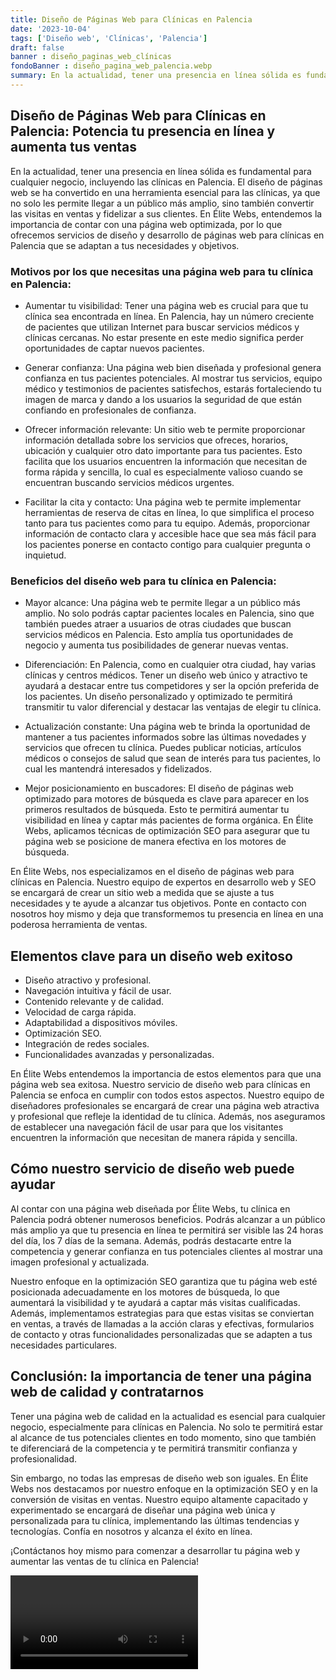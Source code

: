```yaml
---
title: Diseño de Páginas Web para Clínicas en Palencia
date: '2023-10-04'
tags: ['Diseño web', 'Clínicas', 'Palencia']
draft: false
banner : diseño_paginas_web_clínicas
fondoBanner : diseño_pagina_web_palencia.webp
summary: En la actualidad, tener una presencia en línea sólida es fundamental para cualquier negocio, incluyendo las clínicas en Palencia. El diseño de páginas web se ha convertido en una herramienta esencial para las clínicas, ya que no solo les permite llegar a un público más amplio, sino también convertir las visitas en ventas y fidelizar a sus clientes. En Élite Webs, entendemos la importancia de contar con una página web optimizada, por lo que ofrecemos servicios de diseño y desarrollo de páginas web para clínicas en Palencia que se adaptan a tus necesidades y objetivos.
---
```


## Diseño de Páginas Web para Clínicas en Palencia: Potencia tu presencia en línea y aumenta tus ventas

En la actualidad, tener una presencia en línea sólida es fundamental para cualquier negocio, incluyendo las clínicas en Palencia. El diseño de páginas web se ha convertido en una herramienta esencial para las clínicas, ya que no solo les permite llegar a un público más amplio, sino también convertir las visitas en ventas y fidelizar a sus clientes. En Élite Webs, entendemos la importancia de contar con una página web optimizada, por lo que ofrecemos servicios de diseño y desarrollo de páginas web para clínicas en Palencia que se adaptan a tus necesidades y objetivos.

### Motivos por los que necesitas una página web para tu clínica en Palencia:

- Aumentar tu visibilidad: Tener una página web es crucial para que tu clínica sea encontrada en línea. En Palencia, hay un número creciente de pacientes que utilizan Internet para buscar servicios médicos y clínicas cercanas. No estar presente en este medio significa perder oportunidades de captar nuevos pacientes.

- Generar confianza: Una página web bien diseñada y profesional genera confianza en tus pacientes potenciales. Al mostrar tus servicios, equipo médico y testimonios de pacientes satisfechos, estarás fortaleciendo tu imagen de marca y dando a los usuarios la seguridad de que están confiando en profesionales de confianza.

- Ofrecer información relevante: Un sitio web te permite proporcionar información detallada sobre los servicios que ofreces, horarios, ubicación y cualquier otro dato importante para tus pacientes. Esto facilita que los usuarios encuentren la información que necesitan de forma rápida y sencilla, lo cual es especialmente valioso cuando se encuentran buscando servicios médicos urgentes.

- Facilitar la cita y contacto: Una página web te permite implementar herramientas de reserva de citas en línea, lo que simplifica el proceso tanto para tus pacientes como para tu equipo. Además, proporcionar información de contacto clara y accesible hace que sea más fácil para los pacientes ponerse en contacto contigo para cualquier pregunta o inquietud.

### Beneficios del diseño web para tu clínica en Palencia:

- Mayor alcance: Una página web te permite llegar a un público más amplio. No solo podrás captar pacientes locales en Palencia, sino que también puedes atraer a usuarios de otras ciudades que buscan servicios médicos en Palencia. Esto amplía tus oportunidades de negocio y aumenta tus posibilidades de generar nuevas ventas.

- Diferenciación: En Palencia, como en cualquier otra ciudad, hay varias clínicas y centros médicos. Tener un diseño web único y atractivo te ayudará a destacar entre tus competidores y ser la opción preferida de los pacientes. Un diseño personalizado y optimizado te permitirá transmitir tu valor diferencial y destacar las ventajas de elegir tu clínica.

- Actualización constante: Una página web te brinda la oportunidad de mantener a tus pacientes informados sobre las últimas novedades y servicios que ofrecen tu clínica. Puedes publicar noticias, artículos médicos o consejos de salud que sean de interés para tus pacientes, lo cual les mantendrá interesados y fidelizados.

- Mejor posicionamiento en buscadores: El diseño de páginas web optimizado para motores de búsqueda es clave para aparecer en los primeros resultados de búsqueda. Esto te permitirá aumentar tu visibilidad en línea y captar más pacientes de forma orgánica. En Élite Webs, aplicamos técnicas de optimización SEO para asegurar que tu página web se posicione de manera efectiva en los motores de búsqueda.

En Élite Webs, nos especializamos en el diseño de páginas web para clínicas en Palencia. Nuestro equipo de expertos en desarrollo web y SEO se encargará de crear un sitio web a medida que se ajuste a tus necesidades y te ayude a alcanzar tus objetivos. Ponte en contacto con nosotros hoy mismo y deja que transformemos tu presencia en línea en una poderosa herramienta de ventas.

<GifSeo />

<Cta />

## Elementos clave para un diseño web exitoso

- Diseño atractivo y profesional.
- Navegación intuitiva y fácil de usar.
- Contenido relevante y de calidad.
- Velocidad de carga rápida.
- Adaptabilidad a dispositivos móviles.
- Optimización SEO.
- Integración de redes sociales.
- Funcionalidades avanzadas y personalizadas.

En Élite Webs entendemos la importancia de estos elementos para que una página web sea exitosa. Nuestro servicio de diseño web para clínicas en Palencia se enfoca en cumplir con todos estos aspectos. Nuestro equipo de diseñadores profesionales se encargará de crear una página web atractiva y profesional que refleje la identidad de tu clínica. Además, nos aseguramos de establecer una navegación fácil de usar para que los visitantes encuentren la información que necesitan de manera rápida y sencilla.

## Cómo nuestro servicio de diseño web puede ayudar

Al contar con una página web diseñada por Élite Webs, tu clínica en Palencia podrá obtener numerosos beneficios. Podrás alcanzar a un público más amplio ya que tu presencia en línea te permitirá ser visible las 24 horas del día, los 7 días de la semana. Además, podrás destacarte entre la competencia y generar confianza en tus potenciales clientes al mostrar una imagen profesional y actualizada.

Nuestro enfoque en la optimización SEO garantiza que tu página web esté posicionada adecuadamente en los motores de búsqueda, lo que aumentará la visibilidad y te ayudará a captar más visitas cualificadas. Además, implementamos estrategias para que estas visitas se conviertan en ventas, a través de llamadas a la acción claras y efectivas, formularios de contacto y otras funcionalidades personalizadas que se adapten a tus necesidades particulares.

## Conclusión: la importancia de tener una página web de calidad y contratarnos

Tener una página web de calidad en la actualidad es esencial para cualquier negocio, especialmente para clínicas en Palencia. No solo te permitirá estar al alcance de tus potenciales clientes en todo momento, sino que también te diferenciará de la competencia y te permitirá transmitir confianza y profesionalidad.

Sin embargo, no todas las empresas de diseño web son iguales. En Élite Webs nos destacamos por nuestro enfoque en la optimización SEO y en la conversión de visitas en ventas. Nuestro equipo altamente capacitado y experimentado se encargará de diseñar una página web única y personalizada para tu clínica, implementando las últimas tendencias y tecnologías. Confía en nosotros y alcanza el éxito en línea.

¡Contáctanos hoy mismo para comenzar a desarrollar tu página web y aumentar las ventas de tu clínica en Palencia!

<Video />

<CtaBot job='Clínicas' city='Palencia'/>

<Gmaps query='Palencia+españa+maps' />